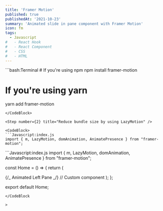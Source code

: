 ```yaml
---
title: 'Framer Motion'
published: true
publishedAt: '2021-10-23'
summary: 'Animated slide in pane component with Framer Motion'
icon: fm
tags:
  - Javascript
#   - React Hook
#   - React Component
#   - CSS
#   - HTML
---
```


<Step number={1} title='Install Framer Motion' />

<CodeBlock>
```bash:Terminal
# If you're using npm
npm install framer-motion

# If you're using yarn

yarn add framer-motion

````
</CodeBlock>

<Step number={2} title="Reduce bundle size by using LazyMotion" />

<CodeBlock>
```Javascript:index.js
import { m, LazyMotion, domAnimation, AnimatePresence } from "framer-motion";
````

</CodeBlock>

<Step number={3} title='Use AnimatePresence with LazyMotion' />

<CodeBlock>
```Javascript:index.js
import { m, LazyMotion, domAnimation, AnimatePresence } from "framer-motion";

const Home = () => {
return (

<LazyMotion features={domAnimation}>
  <Container>
    <AnimatePresence>
      {/_ Animated Left Pane _/}
      <m.div
        key='left-pane'
        initial={{ x: -500 }}
        animate={{ x: 0 }}
        exit={{ x: -500 }}
        className='hidden justify-center w-1/4 h-full bg-gray-800 rounded-3xl max-h-100 lg:flex'
      >
        // Custom component
      </m.div>
    </AnimatePresence>
  </Container>
</LazyMotion>
); };

export default Home;
```
</CodeBlock

>
